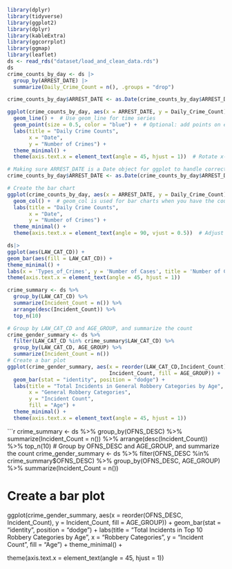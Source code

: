 
```r
library(dplyr)
library(tidyverse) 
library(ggplot2)
library(dplyr)
library(kableExtra)
library(ggcorrplot)
library(ggmap)
library(leaflet)
ds <- read_rds("dataset/load_and_clean_data.rds") 
ds 
crime_counts_by_day <- ds |>
  group_by(ARREST_DATE) |>
  summarize(Daily_Crime_Count = n(), .groups = "drop")
```
```r
crime_counts_by_day$ARREST_DATE <- as.Date(crime_counts_by_day$ARREST_DATE)

ggplot(crime_counts_by_day, aes(x = ARREST_DATE, y = Daily_Crime_Count)) +
  geom_line() +  # Use geom_line for time series
  geom_point(size = 0.5, color = "blue") +  # Optional: add points on each date
  labs(title = "Daily Crime Counts",
       x = "Date",
       y = "Number of Crimes") +
  theme_minimal() +
  theme(axis.text.x = element_text(angle = 45, hjust = 1))  # Rotate x-axis labels if necessary
```

```r
# Making sure ARREST_DATE is a Date object for ggplot to handle correctly
crime_counts_by_day$ARREST_DATE <- as.Date(crime_counts_by_day$ARREST_DATE)

# Create the bar chart
ggplot(crime_counts_by_day, aes(x = ARREST_DATE, y = Daily_Crime_Count)) +
  geom_col() +  # geom_col is used for bar charts when you have the counts already calculated
  labs(title = "Daily Crime Counts", 
       x = "Date", 
       y = "Number of Crimes") +
  theme_minimal() +
  theme(axis.text.x = element_text(angle = 90, vjust = 0.5))  # Adjust the angle of x-axis text to avoid overlap
```


```r
ds|>
ggplot(aes(LAW_CAT_CD)) +
geom_bar(aes(fill = LAW_CAT_CD)) + 
theme_minimal() +
labs(x = 'Types_of_Crimes', y = 'Number of Cases', title = 'Number of Cases by Race') +
theme(axis.text.x = element_text(angle = 45, hjust = 1))
```

```r
crime_summary <- ds %>%
  group_by(LAW_CAT_CD) %>%
  summarize(Incident_Count = n()) %>%
  arrange(desc(Incident_Count)) %>%
  top_n(10)

# Group by LAW_CAT_CD and AGE_GROUP, and summarize the count
crime_gender_summary <- ds %>%
  filter(LAW_CAT_CD %in% crime_summary$LAW_CAT_CD) %>%
  group_by(LAW_CAT_CD, AGE_GROUP) %>%
  summarize(Incident_Count = n())
# Create a bar plot
ggplot(crime_gender_summary, aes(x = reorder(LAW_CAT_CD,Incident_Count), y=    
                                 Incident_Count, fill = AGE_GROUP)) +
  geom_bar(stat = "identity", position = "dodge") +
  labs(title = "Total Incidents in General Robbery Categories by Age",
       x = "General Robbery Categories",
       y = "Incident Count",
       fill = "Age") +
  theme_minimal() +
  theme(axis.text.x = element_text(angle = 45, hjust = 1))
```

```r
crime_summary <- ds %>%
  group_by(OFNS_DESC) %>%
  summarize(Incident_Count = n()) %>%
  arrange(desc(Incident_Count)) %>%
  top_n(10)
# Group by OFNS_DESC and AGE_GROUP, and summarize the count
crime_gender_summary <- ds %>%
  filter(OFNS_DESC %in% crime_summary$OFNS_DESC) %>%
  group_by(OFNS_DESC, AGE_GROUP) %>%
  summarize(Incident_Count = n())
  
# Create a bar plot
ggplot(crime_gender_summary, aes(x = reorder(OFNS_DESC, Incident_Count), y = Incident_Count, fill = AGE_GROUP)) +
  geom_bar(stat = "identity", position = "dodge") +
  labs(title = "Total Incidents in Top 10 Robbery Categories by Age",
       x = "Robbery Categories",
       y = "Incident Count",
       fill = "Age") +
  theme_minimal() +
  
  theme(axis.text.x = element_text(angle = 45, hjust = 1))